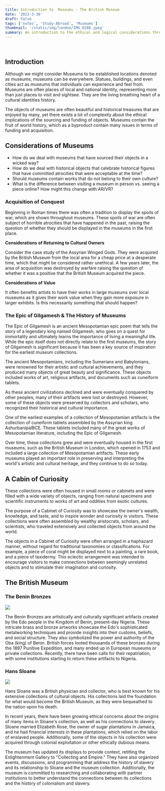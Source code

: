 ```yaml
---
title: Introduction to  Museums - The British Museum
date: '2023-3-30'
draft: False
tags: ['notes', 'Study-Abroad', 'Museums']
thumbnail: '/static/img/london/IMG_0288.jpeg'
summary: An introduction to the ethical and logical considerations through operating museums.
---
```


<br />
<TOCInline toc={props.toc} exclude="Table of Contents" asDisclosure toHeading={5} />

## Introduction

Although we might consider Museums to be established locations denoted as museums, museums can be everywhere. Statues, buildings, and even cities act as museums that individuals can experience and feel from. Museums are often places of local and national identity, representing more than just places to visit and sightsee. They are the living breathing heart of a cultural identities history.

The objects of museums are often beautiful and historical treasures that are enjoyed by many, yet there exists a lot of complexity about the ethical implications of the sourcing and funding of objects. Museums contain the fruit of world history, which as a byproduct contain many issues in terms of funding and acquisition.

## Considerations of Museums

- How do we deal with museums that have sourced their objects in a wicked way?
- How do we deal with historical objects that celebrate historical figures that have committed atrocities that were acceptable at the time?
- Should museums contain works that do not belong to their own culture?
- What is the difference between visiting a museum in person vs. seeing a piece online? How might this change with AR/VR?

### Acquisition of Conquest

Beginning in Roman times there was often a tradition to display the spoils of war, which are shown throughout museums. These spoils of war are often subject of horrible atrocities that have happened in the past, raising the question of whether they should be displayed in the museums in the first place.

**Considerations of Returning to Cultural Owners**

Consider the case study of the Assyrian Winged Gods. They were acquired by the British Museum from the local area for a cheap price at a desperate time, which that might be considered rather unethical. A few years later, the area of acquisition was destroyed by warfare raising the question of whether it was a positive that the British Museum acquired the piece.

**Considerations of Value**

It often benefits artists to have their works in large museums over local museums as it gives their work value when they gain more exposure in larger exhibits. Is this necessarily something that should happen?

### The Epic of Gilgamesh & The History of Museums

The Epic of Gilgamesh is an ancient Mesopotamian epic poem that tells the story of a legendary king named Gilgamesh, who goes on a quest for immortality and ultimately learns the importance of living a meaningful life. While the epic itself does not directly relate to the first museums, the story of Gilgamesh is significant because it has been a key source of inspiration for the earliest museum collections.

The ancient Mesopotamians, including the Sumerians and Babylonians, were renowned for their artistic and cultural achievements, and they produced many objects of great beauty and significance. These objects included works of art, religious artifacts, and documents such as cuneiform tablets.

As these ancient civilizations declined and were eventually conquered by other peoples, many of their artifacts were lost or destroyed. However, some of these objects were preserved by collectors and scholars, who recognized their historical and cultural importance.

One of the earliest examples of a collection of Mesopotamian artifacts is the collection of cuneiform tablets assembled by the Assyrian king AshurbanipalBCE. These tablets included many of the great works of Mesopotamian literature, including the Epic of Gilgamesh.

Over time, these collections grew and were eventually housed in the first museums, such as the British Museum in London, which opened in 1753 and included a large collection of Mesopotamian artifacts. These early museums played an important role in preserving and interpreting the world's artistic and cultural heritage, and they continue to do so today.

## A Cabin of Curiosity

These collections were often housed in small rooms or cabinets and were filled with a wide variety of objects, ranging from natural specimens and scientific instruments to works of art and oddities from exotic cultures.

The purpose of a Cabinet of Curiosity was to showcase the owner's wealth, knowledge, and taste, and to inspire wonder and curiosity in visitors. These collections were often assembled by wealthy aristocrats, scholars, and scientists, who traveled extensively and collected objects from around the world.

The objects in a Cabinet of Curiosity were often arranged in a haphazard manner, without regard for traditional taxonomies or classifications. For example, a piece of coral might be displayed next to a painting, a rare book, and a piece of taxidermy. This eclectic arrangement was intended to encourage visitors to make connections between seemingly unrelated objects and to stimulate their imagination and curiosity.

## The British Museum

### The Benin Bronzes

<img src="/static/img/london/IMG_0279.JPG" />

The Benin Bronzes are artistically and culturally significant artifacts created by the Edo people in the Kingdom of Benin, present-day Nigeria. These intricate brass and bronze artworks showcase the Edo's sophisticated metalworking techniques and provide insights into their customs, beliefs, and social structure. They also symbolized the power and authority of the Oba (king) of Benin. British forces looted thousands of these bronzes during the 1897 Punitive Expedition, and many ended up in European museums or private collections. Recently, there have been calls for their repatriation, with some institutions starting to return these artifacts to Nigeria.

### Hans Sloane

<img src="/static/img/london/hans.jpeg" />

Hans Sloane was a British physician and collector, who is best known for his extensive collections of cultural objects. His collections laid the foundation for what would become the British Museum, as they were bequeathed to the nation upon his death.

In recent years, there have been growing ethical concerns about the origins of many items in Sloane's collection, as well as his connections to slavery. Sloane married Elizabeth Rose, the owner of sugar plantations in Jamaica, and he had financial interests in these plantations, which relied on the labor of enslaved people. Additionally, some of the objects in his collection were acquired through colonial exploitation or other ethically dubious means.

The museum has updated its displays to provide context, retitling the Enlightenment Gallery to "Collecting and Empire." They have also organized events, discussions, and programming that address the history of slavery and its relationship to Sloane and the museum collection. Additionally, the museum is committed to researching and collaborating with partner institutions to better understand the connections between its collections and the history of colonialism and slavery.

